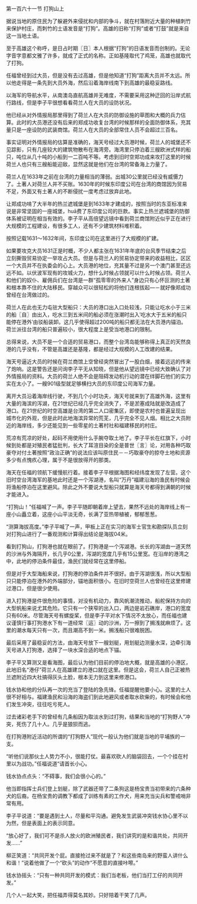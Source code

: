 

第一百六十一节 打狗山上

据说当地的原住民为了躲避外来侵扰和内部的争斗，就在村落附近大量的种植刺竹来保护村庄，而刺竹的土语发音是“打狗”。高雄的旧称“打狗”或者“打鼓”就是来自这一当地土语。

至于高雄这个称呼，是日占时期〖日〗本人根据“打狗”的日语发音而创制的。无论字音字意都文雅了许多，就成了正式的名称。正如基隆取代了鸡笼，高雄也就取代了打狗。

任福曾经到过大员，但是没有去过高雄，但是他知道“打狗”距离大员并不太远。所以他走得是一条先到大员外海，然后沿着海岸线南下到高雄的最稳妥路线。

以海军的导航水平，从南澳岛直航高雄并无难度，不需要采用这种迂回的沿岸式航行路线，但是李子平很想看看荷兰人在大员的设防状况。

他已经从对外情报局那里得到了荷兰人在大员的防御设施的草图和大概的兵力估算。此时的大员港还没有后来的郑成功收复台湾的时候那样的全面防御体系，充其量只是一座设防的武装商馆。荷兰人在大员的全部常住人员不会超过三百名。

事实证明对外情报局的估算是准确的，海天号经过大员港时候，荷兰人的城堡还不见踪影，只有几座较大的建筑物散布在海湾旁。海湾里只停泊着三艘欧洲式样的船只，吨位从几十吨的小船到一二百吨不等。考虑到旧时空郑功成来攻打这里的时候荷兰人也只有三艘船能迎敌，显然这就是他们在台湾的常备海上力量了。

荷兰人在1633年之前在台湾的力量相当的薄弱。出城30公里就已经没有威慑力了。土著人对荷兰人并不买账。1630年的时候东印度公司在台湾的商馆因为贸易不足，外面又有土著人的不断侵扰一度考虑过放弃此地。

让郑成功啃了大半年的热兰遮城堡是到1633年才建成的，按照当时的东亚标准来说是非常坚固的一座城堡，huā费了东印度公司的巨款。事实上热兰遮城堡的防御体系被证明在相当有效的。李子平从高倍望远镜中看到荷兰商馆附近似乎正在进行大规模的工程建设，有很多工人，还有不少建筑材料堆积着。

按照记载1631～1632年间，东印度公司在这里进行了大规模的扩建。

如果要攻克大员1631正是时概，不少人都主张在1631年年底的台风季节结束之后立刻撕毁贸易协定一举攻占大员。但是与荷兰人的贸易协定带来的收益相比，区区一个大员并不在执委会的心上。大员港的地位，充其量不过是另一个澳门甚至还远远不如。以伏波军现有的攻城火力，想什么时候占领就可以什么时候占领。荷兰人和他们的奴仆、雇佣兵们在台湾是一群“孤零零的外来人”身边只有心怀叵测的土著和根本靠不住的大陆移民。穿越众可以很轻松的将他们连根拔起—－就好像郑成功曾经在台湾做过的。

荷兰人在此也无力屯驻大型船只：大员的港口出入口处较浅，只能让吃水小于三米的船〖自〗由出入，吃水三到五米间的船必须在涨潮时出入′吃水大于五米的船只能停在港外′由驳船装卸。这几乎使得超过200吨的船只都无法在大员港内锚泊。荷兰派往台湾的船只普遍较小，很大程度上是受当地港口的限制。

总得来说，大员不是一个合适的贸易港口，而整个台湾岛能够称得上真正的天然良港的几乎没有，不管是高雄还是基隆，都是经过大规模的人工改建的结果。

海天号逼近大员的时候在荷兰商馆上空曾经突然冒出了一股白烟，接着远远的传来了炮响。这是警告还是问询李子平无从知晓，但是他从望远镜中已经大致确认了对外情报局的资料。大员的荷兰人绝不会是阻碍发动机行动的潜在绊脚石他们的实力实在太小了。一艘901级型就足够横扫大员的东印度公司海军力量。

离开大员沿着海岸线行驶，不到几个小时功夫，海天号就来到了高雄外海，这里有大量的海滨的泻湖，在21世纪已经几乎完全消失了，不是淤塞成陆就是改造成了港口。在21世纪的时空高雄是台湾的第二人口密集区，即使是农村也普遍呈现出城市化的外观，但是此时此地海滨异常的荒芜，几乎完全不见人烟。相比之大员附近的海岸线，多少还能见到一些零星的土著村社和福建移民的村庄。

荒凉有荒凉的好处，起码不用使用什么手腕夺取土地了。李子平长在红旗下，小时候到处都是对殖民者猛批判，长大了耳渲目染的全是普世〖言〗论，对用各种巧取豪夺对付土著按照“政治正确”的说法应该叫原住民－－巧取豪夺的掠夺土地和资源多少有点愧疚心理，属于不是很放得开的那类。

海天在任福的领航下缓慢航行着。接着李子平根据海图和经纬度发现了左营。这个旧时空台湾海军的基地此时还是一个泻湖港，名叫“万丹”福建沿海的渔民有时候会将渔船停泊在这里避风。除此之外不要说大型船只就算是海天号都得到满朝的时候才能进入。

“打狗山！”任福喊了一声。李子平随即朝着岸上望去，果然不远处的海岸线上有一座小山矗立着，这座小山平淡无奇，长满了亚热带植被，郁郁葱葱。

“测算海拔高度。”李子平喊了一声，甲板上正在实习的海军士官生和勘探队员立刻对打狗山进行了一番观测和计算得出结论是海拔04米。

看到打狗山，打狗港也就在眼前了。打狗港是一个泻湖港。长长的泻湖由一道天然的沙洲与外海隔开，长几乎0公里，泻湖的宽度几乎有15公里宽。在沿岸的港湾之中，此地的停泊条件最佳，渔民们就经常在这里停船。

但是对于大型海船来说，打狗港的停泊条件并不很好。由于泻湖很浅，所以大型船只只能停泊在港外的外端部分，锚地面积很小。在旧时空荷兰人也曾经在这里修建过港口，但是很少使用。

进入打狗港是件很危险的事情，对没有机动力，靠风帆潮流推动，船舵保持方向的大型帆船来说尤其危险。它只有一个狭窄的出入口，两边是岩石礁岸，港口的宽度只有60米。尽管海天号有螺旋桨，但是李子平对水下情况不太放心，而任福也建议谨慎行事打狗港水下有一道经常〖运〗动的沙洲，万一擦到了搁浅就麻烦了。这里的潮水每天只有一次，而且潮高不到一米。搁浅船只很难脱困。

最后采用了最稳妥的方法，由海天号放下一艘划艇，用划艇边测量水深，边牵引海天号进入打狗港，选择了一块水深合适的地点下锚。

李子平又算测又是看海图，最后认为他们目前的停泊地大概，就是高雄的小港区，此地旧名“港仔”荷兰人在高雄建立的港口就在这里。但是这会，荷兰人自己正被热兰遮附近四大社搞得灰头土脸，根本无力到这里来修港口。

钱水协和他的分队再一次的充当了登陆的急先锋。任福提醒他要小心。这里的土人很不好相与。福建渔民和沿海的海盗们到此地避风或者取水砍柴的，有时候会和他们发生冲突，往往吃亏死人。

过去诸彩老手下的曾经有几条船因为取淡水到过打狗，结果和当地的“打狗野人”冲突，死伤了几十人。几乎是狼狈而逃。

在打狗港附近活动的所谓的“打狗野人”现代一般认为他们就是当地的平埔族的一支。

“听他们说那伙土人势力不小，很能打仗。最喜欢砍人的脑袋回去，一个个挂在村里以为战功。”任福说道“请首长小心。

钱水协点点头：“不碍事，我们会很小心的。”

他当即指挥士兵们登上划艇，除了武器还带了二条狗这是杨宝贵当初带来的六条种犬的后裔。在杨宝贵的调教下都成了训练有素的工作犬，用来充当尖兵和警戒哨非常有用。

李子平说道：“要是遇到土人，尽量和平沟通。避免发生武装冲突钱水协心里不以为然，但是表面上的表示同意。

“放心好了，我们可不是杀人放火的欧洲殖民者，我们讲究的是和谐共处，共同开发……”

柳正笑道：“共同开发个屁。直接抢过来不就是了？和这些南岛来的野蛮人讲什么和谐！”说着他做了一个“砍头”的动作“不愿意的直接咔嚓。”

钱水协摇头：“只有一种共同开发的模式：我们当老板，他们当打工仔的共同开发。”

几个人一起大笑，把任福弄得莫名其妙。只好陪着干笑了几声。

